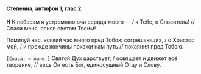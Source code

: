 #### Степенна, антифон 1, глас 2

**Н** К небесам я устремляю очи сердца моего — / к Тебе, о Спаситель! // Спаси меня, осияв светом Твоим!

Помилуй нас, всякий час много пред Тобою согрешающих, / о Христос мой, / и прежде кончины покажи нам путь // покаяния пред Тобою.

<R>`[Слава, и ныне.]`</R> Святой Дух царствует, / освящает и движет всё творение, // ведь Он есть Бог, единосущный Отцу и Слову.
